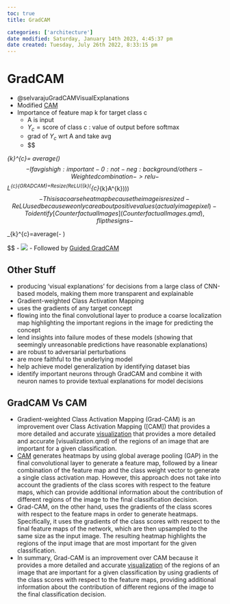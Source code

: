 ```yaml
---
toc: true
title: GradCAM

categories: ['architecture']
date modified: Saturday, January 14th 2023, 4:45:37 pm
date created: Tuesday, July 26th 2022, 8:33:15 pm
---
```


# GradCAM
- @selvarajuGradCAMVisualExplanations
- Modified [CAM](CAM.qmd)
- Importance of feature map k for target class c
	- A is input
	- $Y_{c}=\text{score of class c}$ : value of output before softmax
	- grad of $Y_{c}$ wrt A and take avg
	- 
$$

\alpha_{k}^{c}= average(\partial \frac{Y_{c}}{\partial A^{k}_{ij}})
$$
	- If avg is high : important
	- 0 : not
	- neg : background/ others
- Weighted combination -> relu
	- $$
L^{c}_{GRADCAM}=Resize(ReLU(\Sigma_{k}(\alpha^{c}_{k}A^{k})))
$$
	- This is a coarse heatmap because the image is resized
	- ReLU used because we only care about positive values (actualy image pixel)
- To identify [Counterfactual Images](Counterfactual Images.qmd), flip the signs
	- 
$$

\alpha_{k}^{c}=average(- \partial \frac{Y_{c}}{\partial A^{k}_{ij}})

$$
	- ![](images/Pasted%20image%2020221118132132.png)
- Followed by [Guided GradCAM](Guided GradCAM.qmd)

## Other Stuff
- producing ‘visual explanations’ for decisions from a large class of CNN-based models, making them more transparent and explainable
- Gradient-weighted Class Activation Mapping
- uses the gradients of any target concept
- flowing into the final convolutional layer to produce a coarse localization map highlighting the important regions in the image for predicting the concept
- lend insights into failure modes of these models (showing that seemingly unreasonable predictions have reasonable explanations)
- are robust to adversarial perturbations
- are more faithful to the underlying model
- help achieve model generalization by identifying dataset bias
- identify important neurons through GradCAM and combine it with neuron names to provide textual explanations for model decisions

## GradCAM Vs CAM
- Gradient-weighted Class Activation Mapping (Grad-CAM) is an improvement over Class Activation Mapping ([CAM]) that provides a more detailed and accurate [visualization](CAM]) that provides a more detailed and accurate [visualization.qmd) of the regions of an image that are important for a given classification.
- [CAM](CAM.qmd) generates heatmaps by using global average pooling (GAP) in the final convolutional layer to generate a feature map, followed by a linear combination of the feature map and the class weight vector to generate a single class activation map. However, this approach does not take into account the gradients of the class scores with respect to the feature maps, which can provide additional information about the contribution of different regions of the image to the final classification decision.
- Grad-CAM, on the other hand, uses the gradients of the class scores with respect to the feature maps in order to generate heatmaps. Specifically, it uses the gradients of the class scores with respect to the final feature maps of the network, which are then upsampled to the same size as the input image. The resulting heatmap highlights the regions of the input image that are most important for the given classification.
- In summary, Grad-CAM is an improvement over CAM because it provides a more detailed and accurate [visualization](visualization.qmd) of the regions of an image that are important for a given classification by using gradients of the class scores with respect to the feature maps, providing additional information about the contribution of different regions of the image to the final classification decision.



